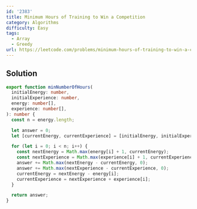 ```yaml
---
id: '2383'
title: Minimum Hours of Training to Win a Competition
category: Algorithms
difficulty: Easy
tags:
  - Array
  - Greedy
url: https://leetcode.com/problems/minimum-hours-of-training-to-win-a-competition
---
```


## Solution

```typescript showLineNumbers
export function minNumberOfHours(
  initialEnergy: number,
  initialExperience: number,
  energy: number[],
  experience: number[],
): number {
  const n = energy.length;

  let answer = 0;
  let [currentEnergy, currentExperience] = [initialEnergy, initialExperience];

  for (let i = 0; i < n; i++) {
    const nextEnergy = Math.max(energy[i] + 1, currentEnergy);
    const nextExperience = Math.max(experience[i] + 1, currentExperience);
    answer += Math.max(nextEnergy - currentEnergy, 0);
    answer += Math.max(nextExperience - currentExperience, 0);
    currentEnergy = nextEnergy - energy[i];
    currentExperience = nextExperience + experience[i];
  }

  return answer;
}
```
